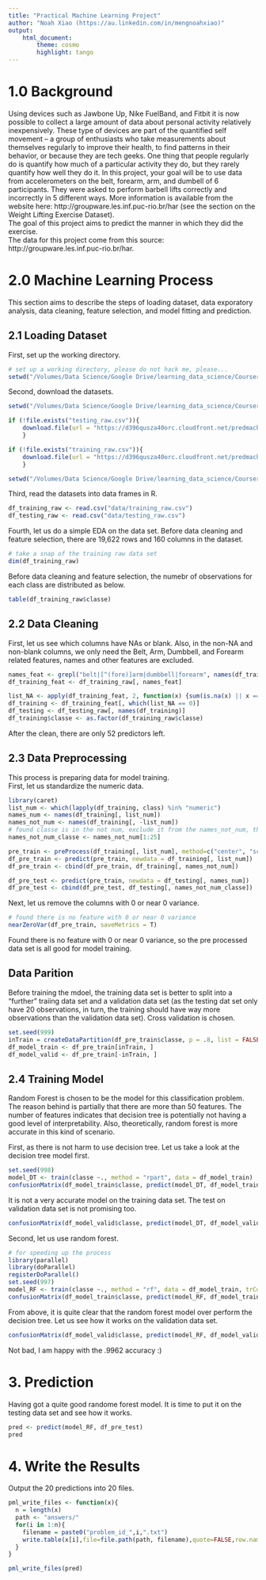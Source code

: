 ```yaml
---
title: "Practical Machine Learning Project"
author: "Noah Xiao (https://au.linkedin.com/in/mengnoahxiao)"
output: 
    html_document:
        theme: cosmo
        highlight: tango
---
```


# 1.0 Background  
Using devices such as Jawbone Up, Nike FuelBand, and Fitbit it is now possible to collect a large amount of data about personal activity relatively inexpensively. These type of devices are part of the quantified self movement – a group of enthusiasts who take measurements about themselves regularly to improve their health, to find patterns in their behavior, or because they are tech geeks. One thing that people regularly do is quantify how much of a particular activity they do, but they rarely quantify how well they do it. In this project, your goal will be to use data from accelerometers on the belt, forearm, arm, and dumbell of 6 participants. They were asked to perform barbell lifts correctly and incorrectly in 5 different ways. More information is available from the website here: http://groupware.les.inf.puc-rio.br/har (see the section on the Weight Lifting Exercise Dataset).  
The goal of this project aims to predict the manner in which they did the exercise.  
The data for this project come from this source: http://groupware.les.inf.puc-rio.br/har.  


# 2.0  Machine Learning Process  
This section aims to describe the steps of loading dataset, data exporatory analysis, data cleaning, feature selection, and model fitting and prediction.  

## 2.1 Loading Dataset  
First, set up the working directory.  
```r
# set up a working directory, please do not hack me, please...
setwd("/Volumes/Data Science/Google Drive/learning_data_science/Coursera/practical_machine_learning/noahhhhhh.github.io/")
```  

Second, download the datasets.  
```r
setwd("/Volumes/Data Science/Google Drive/learning_data_science/Coursera/practical_machine_learning/noahhhhhh.github.io/data")

if (!file.exists("testing_raw.csv")){
    download.file(url = "https://d396qusza40orc.cloudfront.net/predmachlearn/pml-training.csv", destfile = "training_raw.csv", method = "curl")
    }

if (!file.exists("training_raw.csv")){
    download.file(url = "https://d396qusza40orc.cloudfront.net/predmachlearn/pml-testing.csv", destfile = "testing_raw.csv", method = "curl")
    }

setwd("/Volumes/Data Science/Google Drive/learning_data_science/Coursera/practical_machine_learning/noahhhhhh.github.io/")

```  

Third, read the datasets into data frames in R.
```r
df_training_raw <- read.csv("data/training_raw.csv")
df_testing_raw <- read.csv("data/testing_raw.csv")
```  

Fourth, let us do a simple EDA on the data set.
Before data cleaning and feature selection, there are 19,622 rows and 160 columns in the dataset.  
```r
# take a snap of the training raw data set
dim(df_training_raw)
```  
Before data cleaning and feature selection, the numebr of observations for each class are distributed as below.  
```r
table(df_training_raw$classe)
```

## 2.2 Data Cleaning  
First, let us see which columns have NAs or blank. Also, in the non-NA and non-blank columns, we only need the Belt, Arm, Dumbbell, and Forearm related features, names and other features are excluded.
```r
names_feat <- grepl("belt|[^(fore)]arm|dumbbell|forearm", names(df_training_raw))
df_training_feat <- df_training_raw[, names_feat]

list_NA <- apply(df_training_feat, 2, function(x) {sum(is.na(x) || x == "")})
df_training <- df_training_feat[, which(list_NA == 0)]
df_testing <- df_testing_raw[, names(df_training)]
df_training$classe <- as.factor(df_training_raw$classe)
```  
After the clean, there are only 52 predictors left.  

## 2.3 Data Preprocessing  
This process is preparing data for model training.  
First, let us standardize the numeric data.  
```r
library(caret)
list_num <- which(lapply(df_training, class) %in% "numeric")
names_num <- names(df_training[, list_num])
names_not_num <- names(df_training[, -list_num])
# found classe is in the not num, exclude it from the names_not_num, this is for testing set preprocessing
names_not_num_classe <- names_not_num[1:25]

pre_train <- preProcess(df_training[, list_num], method=c("center", "scale"))
df_pre_train <- predict(pre_train, newdata = df_training[, list_num])
df_pre_train <- cbind(df_pre_train, df_training[, names_not_num])

df_pre_test <- predict(pre_train, newdata = df_testing[, names_num])
df_pre_test <- cbind(df_pre_test, df_testing[, names_not_num_classe])
```  

Next, let us remove the columns with 0 or near 0 variance.  
```r
# found there is no feature with 0 or near 0 variance
nearZeroVar(df_pre_train, saveMetrics = T)
```
Found there is no feature with 0 or near 0 variance, so the pre processed data set is all good for model training.  

## Data Parition  
Before training the mdoel, the training data set is better to split into a "further" traiing data set and a validation data set (as the testing dat set only have 20 observations, in turn, the training should have way more observations than the validation data set). Cross validation is chosen.  
```r
set.seed(999)
inTrain = createDataPartition(df_pre_train$classe, p = .8, list = FALSE)
df_model_train <- df_pre_train[inTrain, ]
df_model_valid <- df_pre_train[-inTrain, ]
```  

## 2.4 Training Model  
Random Forest is chosen to be the model for this classification problem. The reason behind is partially that there are more than 50 features. The number of features indicates that decision tree is potentially not having a good level of interpretability. Also, theoretically, random forest is more accurate in this kind of scenario.  

First, as there is not harm to use decision tree. Let us take a look at the decision tree model first.  
```r
set.seed(998)
model_DT <- train(classe ~., method = "rpart", data = df_model_train)
confusionMatrix(df_model_train$classe, predict(model_DT, df_model_train))
```
It is not a very accurate model on the training data set. The test on validation data set is not promising too.  
```r
confusionMatrix(df_model_valid$classe, predict(model_DT, df_model_valid))
```

Second, let us use random forest.  
```r
# for speeding up the process
library(parallel)
library(doParallel)
registerDoParallel()
set.seed(997)
model_RF <- train(classe ~., method = "rf", data = df_model_train, trControl=trainControl(classProbs = T, savePredictions = T, allowParallel = T), allowParallel = T)
confusionMatrix(df_model_train$classe, predict(model_RF, df_model_train))
```
From above, it is quite clear that the random forest model over perform the decision tree. Let us see how it works on the validation data set.  
```r
confusionMatrix(df_model_valid$classe, predict(model_RF, df_model_valid))
```
Not bad, I am happy with the .9962 accuracy :)  

# 3. Prediction  
Having got a quite good randome forest model. It is time to put it on the testing data set and see how it works.  
```r
pred <- predict(model_RF, df_pre_test)
pred
```  

# 4. Write the Results  
Output the 20 predictions into 20 files.  
```r
pml_write_files <- function(x){
  n = length(x)
  path <- "answers/"
  for(i in 1:n){
    filename = paste0("problem_id_",i,".txt")
    write.table(x[i],file=file.path(path, filename),quote=FALSE,row.names=FALSE,col.names=FALSE)
  }
}

pml_write_files(pred)
```